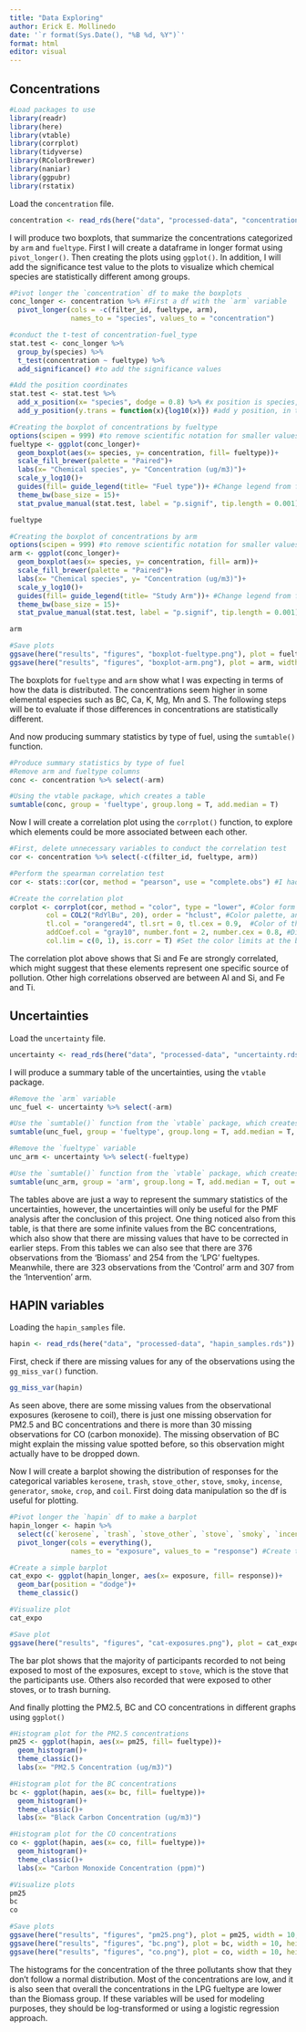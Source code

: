 ---
title: "Data Exploring"
author: Erick E. Mollinedo
date: '`r format(Sys.Date(), "%B %d, %Y")`'
format: html
editor: visual
---

## Concentrations

```{r}
#Load packages to use
library(readr)
library(here)
library(vtable)
library(corrplot)
library(tidyverse)
library(RColorBrewer)
library(naniar)
library(ggpubr)
library(rstatix)
```

Load the `concentration` file.

```{r}
concentration <- read_rds(here("data", "processed-data", "concentration.rds"))
```

I will produce two boxplots, that summarize the concentrations categorized by `arm` and `fueltype`. First I will create a dataframe in longer format using `pivot_longer()`. Then creating the plots using `ggplot()`. In addition, I will add the significance test value to the plots to visualize which chemical species are statistically different among groups.

```{r}
#Pivot longer the `concentration` df to make the boxplots
conc_longer <- concentration %>% #First a df with the `arm` variable
  pivot_longer(cols = -c(filter_id, fueltype, arm),
               names_to = "species", values_to = "concentration")

#conduct the t-test of concentration-fuel_type
stat.test <- conc_longer %>% 
  group_by(species) %>% 
  t_test(concentration ~ fueltype) %>% 
  add_significance() #to add the significance values

#Add the position coordinates
stat.test <- stat.test %>% 
  add_x_position(x= "species", dodge = 0.8) %>% #x position is species, and the length of significance bar is 0.8
  add_y_position(y.trans = function(x){log10(x)}) #add y position, in this case specify using a function that it is in log10 scale

#Creating the boxplot of concentrations by fueltype
options(scipen = 999) #to remove scientific notation for smaller values (i.e. changes from 1*10-3 to 0.001)
fueltype <- ggplot(conc_longer)+
  geom_boxplot(aes(x= species, y= concentration, fill= fueltype))+
  scale_fill_brewer(palette = "Paired")+
  labs(x= "Chemical species", y= "Concentration (ug/m3)")+
  scale_y_log10()+
  guides(fill= guide_legend(title= "Fuel type"))+ #Change legend from fuel_type to Fuel type
  theme_bw(base_size = 15)+
  stat_pvalue_manual(stat.test, label = "p.signif", tip.length = 0.001) #Add the significance bars, use 'p.signif' to add *** or 'ns'

fueltype

#Creating the boxplot of concentrations by arm
options(scipen = 999) #to remove scientific notation for smaller values (i.e. changes from 1*10-3 to 0.001)
arm <- ggplot(conc_longer)+
  geom_boxplot(aes(x= species, y= concentration, fill= arm))+
  scale_fill_brewer(palette = "Paired")+
  labs(x= "Chemical species", y= "Concentration (ug/m3)")+
  scale_y_log10()+
  guides(fill= guide_legend(title= "Study Arm"))+ #Change legend from fuel_type to Fuel type
  theme_bw(base_size = 15)+
  stat_pvalue_manual(stat.test, label = "p.signif", tip.length = 0.001) #Add the significance bars, use 'p.signif' to add *** or 'ns'

arm

#Save plots
ggsave(here("results", "figures", "boxplot-fueltype.png"), plot = fueltype, width = 10, height = 6, dpi = 300)
ggsave(here("results", "figures", "boxplot-arm.png"), plot = arm, width = 10, height = 6, dpi = 300)
```

The boxplots for `fueltype` and `arm` show what I was expecting in terms of how the data is distributed. The concentrations seem higher in some elemental especies such as BC, Ca, K, Mg, Mn and S. The following steps will be to evaluate if those differences in concentrations are statistically different.

And now producing summary statistics by type of fuel, using the `sumtable()` function.

```{r}
#Produce summary statistics by type of fuel
#Remove arm and fueltype columns
conc <- concentration %>% select(-arm)

#Using the vtable package, which creates a table
sumtable(conc, group = 'fueltype', group.long = T, add.median = T)
```

Now I will create a correlation plot using the `corrplot()` function, to explore which elements could be more associated between each other.

```{r}
#First, delete unnecessary variables to conduct the correlation test
cor <- concentration %>% select(-c(filter_id, fueltype, arm))

#Perform the spearman correlation test
cor <- stats::cor(cor, method = "pearson", use = "complete.obs") #I had to input the `use=` argument since there are missing values in the BC variable. I will correct them later.

#Create the correlation plot
corplot <- corrplot(cor, method = "color", type = "lower", #Color form and displays at the lower portion
         col = COL2("RdYlBu", 20), order = "hclust", #Color palette, and order or the species
         tl.col = "orangered4", tl.srt = 0, tl.cex = 0.9,  #Color of the axis, position and size
         addCoef.col = "gray10", number.font = 2, number.cex = 0.8, #Display correlation number, set the font and size
         col.lim = c(0, 1), is.corr = T) #Set the color limits at the bar
```

The correlation plot above shows that Si and Fe are strongly correlated, which might suggest that these elements represent one specific source of pollution. Other high correlations observed are between Al and Si, and Fe and Ti.

## Uncertainties

Load the `uncertainty` file.

```{r}
uncertainty <- read_rds(here("data", "processed-data", "uncertainty.rds"))
```

I will produce a summary table of the uncertainties, using the `vtable` package.

```{r}
#Remove the `arm` variable
unc_fuel <- uncertainty %>% select(-arm)

#Use the `sumtable()` function from the `vtable` package, which creates a table
sumtable(unc_fuel, group = 'fueltype', group.long = T, add.median = T, out = 'kable')

#Remove the `fueltype` variable
unc_arm <- uncertainty %>% select(-fueltype)

#Use the `sumtable()` function from the `vtable` package, which creates a table
sumtable(unc_arm, group = 'arm', group.long = T, add.median = T, out = 'kable')

```

The tables above are just a way to represent the summary statistics of the uncertainties, however, the uncertainties will only be useful for the PMF analysis after the conclusion of this project. One thing noticed also from this table, is that there are some infinite values from the BC concentrations, which also show that there are missing values that have to be corrected in earlier steps. From this tables we can also see that there are 376 observations from the 'Biomass' and 254 from the 'LPG' fueltypes. Meanwhile, there are 323 observations from the 'Control' arm and 307 from the 'Intervention' arm.

## HAPIN variables

Loading the `hapin_samples` file.

```{r}
hapin <- read_rds(here("data", "processed-data", "hapin_samples.rds"))
```

First, check if there are missing values for any of the observations using the `gg_miss_var()` function.

```{r}
gg_miss_var(hapin)
```

As seen above, there are some missing values from the observational exposures (kerosene to coil), there is just one missing observation for PM2.5 and BC concentrations and there is more than 30 missing observations for CO (carbon monoxide). The missing observation of BC might explain the missing value spotted before, so this observation might actually have to be dropped down.

Now I will create a barplot showing the distribution of responses for the categorical variables `kerosene`, `trash`, `stove_other`, `stove`, `smoky`, `incense`, `generator`, `smoke`, `crop`, and `coil`. First doing data manipulation so the df is useful for plotting.

```{r}
#Pivot longer the `hapin` df to make a barplot
hapin_longer <- hapin %>%
  select(c(`kerosene`, `trash`, `stove_other`, `stove`, `smoky`, `incense`, `generator`, `smoke`, `crop`, `coil`)) %>% #Here selecting only the necessary variables
  pivot_longer(cols = everything(),
               names_to = "exposure", values_to = "response") #Create the longer df

#Create a simple barplot
cat_expo <- ggplot(hapin_longer, aes(x= exposure, fill= response))+
  geom_bar(position = "dodge")+
  theme_classic()

#Visualize plot
cat_expo

#Save plot
ggsave(here("results", "figures", "cat-exposures.png"), plot = cat_expo, width = 10, height = 6, dpi = 300)
```

The bar plot shows that the majority of participants recorded to not being exposed to most of the exposures, except to `stove`, which is the stove that the participants use. Others also recorded that were exposed to other stoves, or to trash burning.

And finally plotting the PM2.5, BC and CO concentrations in different graphs using `ggplot()`

```{r}
#Histogram plot for the PM2.5 concentrations
pm25 <- ggplot(hapin, aes(x= pm25, fill= fueltype))+
  geom_histogram()+
  theme_classic()+
  labs(x= "PM2.5 Concentration (ug/m3)")

#Histogram plot for the BC concentrations
bc <- ggplot(hapin, aes(x= bc, fill= fueltype))+
  geom_histogram()+
  theme_classic()+
  labs(x= "Black Carbon Concentration (ug/m3)")

#Histogram plot for the CO concentrations
co <- ggplot(hapin, aes(x= co, fill= fueltype))+
  geom_histogram()+
  theme_classic()+
  labs(x= "Carbon Monoxide Concentration (ppm)")

#Visualize plots
pm25
bc
co

#Save plots
ggsave(here("results", "figures", "pm25.png"), plot = pm25, width = 10, height = 6, dpi = 300)
ggsave(here("results", "figures", "bc.png"), plot = bc, width = 10, height = 6, dpi = 300)
ggsave(here("results", "figures", "co.png"), plot = co, width = 10, height = 6, dpi = 300)
```

The histograms for the concentration of the three pollutants show that they don't follow a normal distribution. Most of the concentrations are low, and it is also seen that overall the concentrations in the LPG fueltype are lower than the Biomass group. If these variables will be used for modeling purposes, they should be log-transformed or using a logistic regression approach.
